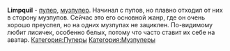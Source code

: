 {{Инфобокс для пуперов
|title2=Limpquil
|другие_ники=corsac, shmachnik, limpitch, 5Hman 
|image3=[[Файл:Limpquil.jpg|thumb|left|200px]]
|сферы_творчества=RYTPMV, RYTP
|год_начала=2012
|image4=Пример
|имя_фамилия=
|дата_рождения=
|место_проживания=Екатеринбург
|ссылки=
*[https://www.youtube.com/user/Shma4nik YouTube]
*[https://www.youtube.com/user/5Hman corsac]
*[https://vk.com/limpquil Группа ВК]
}}

'''Limpquil''' - [[Пуперы|пупер]], [[Музпуперы|музпупер]]. Начинал с пупов, но плавно отходил от них в сторону музпупов. Сейчас это его основной жанр, где он очень хорошо преуспел, но на одних музпупах не зациклен. По-видимому любит лисичек, особенно белых, потому что часто ставит их себе на аватар.
[[Категория:Пуперы]]
[[Категория:Музпуперы]]